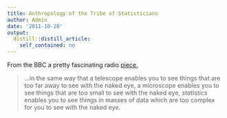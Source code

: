 ```yaml
---
title: Anthropology of the Tribe of Statisticians
author: Admin
date: '2011-10-20'
output:
  distill::distill_article:
    self_contained: no
---
```


From the BBC a pretty fascinating radio <a href="http://www.bbc.co.uk/iplayer/episode/b013851z/The_Tribes_of_Science_More_Tribes_of_Science_The_Statisticians/" target="_blank">piece.</a>

> &#8230;in the same way that a telescope enables you to see things that are too far away to see with the naked eye, a microscope enables you to see things that are too small to see with the naked eye, _statistics_ enables you to see things in masses of data which are too complex for you to see with the naked eye. 
